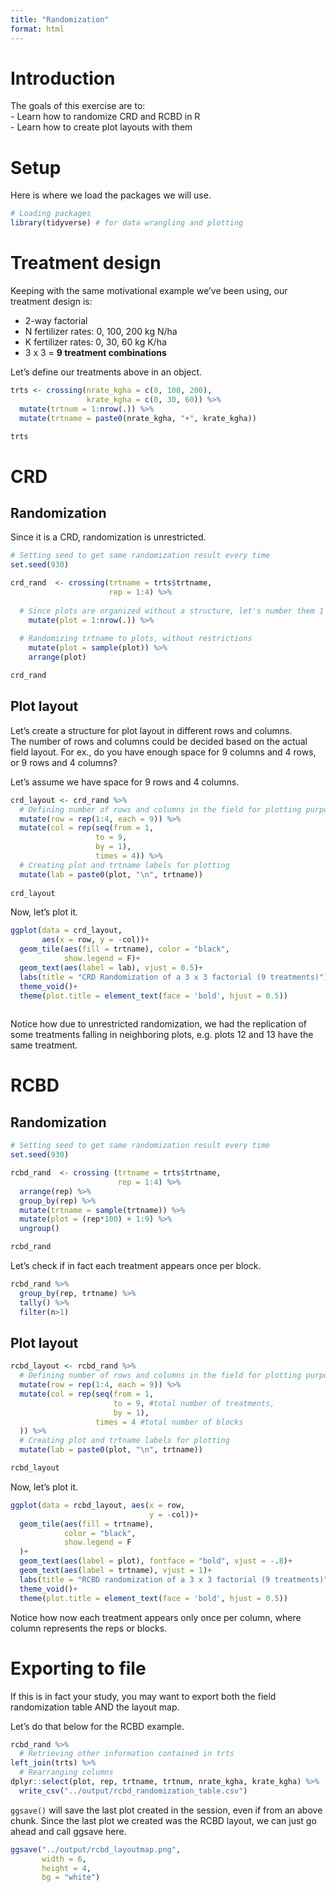 ```yaml
---
title: "Randomization"
format: html
---
```


# Introduction  
The goals of this exercise are to:  
- Learn how to randomize CRD and RCBD in R  
- Learn how to create plot layouts with them  

# Setup  
Here is where we load the packages we will use.  
```r
# Loading packages
library(tidyverse) # for data wrangling and plotting
```

# Treatment design  
Keeping with the same motivational example we've been using, our treatment design is:  

-   2-way factorial\
-   N fertilizer rates: 0, 100, 200 kg N/ha\
-   K fertilizer rates: 0, 30, 60 kg K/ha\
-   3 x 3 = **9 treatment combinations**

Let's define our treatments above in an object.  
```r
trts <- crossing(nrate_kgha = c(0, 100, 200), 
                 krate_kgha = c(0, 30, 60)) %>% 
  mutate(trtnum = 1:nrow(.)) %>% 
  mutate(trtname = paste0(nrate_kgha, "+", krate_kgha))

trts
```


# CRD  
## Randomization  
Since it is a CRD, randomization is unrestricted.  

```r
# Setting seed to get same randomization result every time
set.seed(930)

crd_rand  <- crossing(trtname = trts$trtname, 
                      rep = 1:4) %>% 
  
  # Since plots are organized without a structure, let's number them 1 through 36
    mutate(plot = 1:nrow(.)) %>% 
  
  # Randomizing trtname to plots, without restrictions 
    mutate(plot = sample(plot)) %>% 
    arrange(plot)

crd_rand
```

## Plot layout  
Let's create a structure for plot layout in different rows and columns.  
The number of rows and columns could be decided based on the actual field layout. For ex., do you have enough space for 9 columns and 4 rows, or 9 rows and 4 columns?  

Let's assume we have space for 9 rows and 4 columns.  

```r
crd_layout <- crd_rand %>% 
  # Defining number of rows and columns in the field for plotting purposes
  mutate(row = rep(1:4, each = 9)) %>% 
  mutate(col = rep(seq(from = 1, 
                   to = 9, 
                   by = 1),
                   times = 4)) %>% 
  # Creating plot and trtname labels for plotting
  mutate(lab = paste0(plot, "\n", trtname))
  
crd_layout
```

Now, let's plot it.
```r
ggplot(data = crd_layout, 
       aes(x = row, y = -col))+
  geom_tile(aes(fill = trtname), color = "black",
            show.legend = F)+
  geom_text(aes(label = lab), vjust = 0.5)+
  labs(title = "CRD Randomization of a 3 x 3 factorial (9 treatments)")+
  theme_void()+
  theme(plot.title = element_text(face = 'bold', hjust = 0.5))
  

```

Notice how due to unrestricted randomization, we had the replication of some treatments falling in neighboring plots, e.g. plots 12 and 13 have the same treatment.  


# RCBD  
## Randomization  
```r
# Setting seed to get same randomization result every time
set.seed(930)

rcbd_rand  <- crossing (trtname = trts$trtname,
                        rep = 1:4) %>% 
  arrange(rep) %>% 
  group_by(rep) %>% 
  mutate(trtname = sample(trtname)) %>% 
  mutate(plot = (rep*100) + 1:9) %>% 
  ungroup()

rcbd_rand
```

Let's check if in fact each treatment appears once per block.  
```r
rcbd_rand %>% 
  group_by(rep, trtname) %>% 
  tally() %>% 
  filter(n>1)
```

## Plot layout  
```r
rcbd_layout <- rcbd_rand %>%
  # Defining number of rows and columns in the field for plotting purposes
  mutate(row = rep(1:4, each = 9)) %>%
  mutate(col = rep(seq(from = 1, 
                       to = 9, #total number of treatments, 
                       by = 1), 
                   times = 4 #total number of blocks
  )) %>%
  # Creating plot and trtname labels for plotting
  mutate(lab = paste0(plot, "\n", trtname))

rcbd_layout
```

Now, let's plot it.
```r
ggplot(data = rcbd_layout, aes(x = row, 
                               y = -col))+
  geom_tile(aes(fill = trtname),
            color = "black",
            show.legend = F
  )+
  geom_text(aes(label = plot), fontface = "bold", vjust = -.8)+
  geom_text(aes(label = trtname), vjust = 1)+
  labs(title = "RCBD randomization of a 3 x 3 factorial (9 treatments)") +
  theme_void()+
  theme(plot.title = element_text(face = 'bold', hjust = 0.5))

```

Notice how now each treatment appears only once per column, where column represents the reps or blocks.  

# Exporting to file  
If this is in fact your study, you may want to export both the field randomization table AND the layout map.  

Let's do that below for the RCBD example.  

```r
rcbd_rand %>% 
  # Retrieving other information contained in trts
left_join(trts) %>% 
  # Rearranging columns  
dplyr::select(plot, rep, trtname, trtnum, nrate_kgha, krate_kgha) %>% 
  write_csv("../output/rcbd_randomization_table.csv")


```

`ggsave()` will save the last plot created in the session, even if from an above chunk. Since the last plot we created was the RCBD layout, we can just go ahead and call ggsave here.  

```r
ggsave("../output/rcbd_layoutmap.png",
       width = 6,
       height = 4,
       bg = "white")
```


